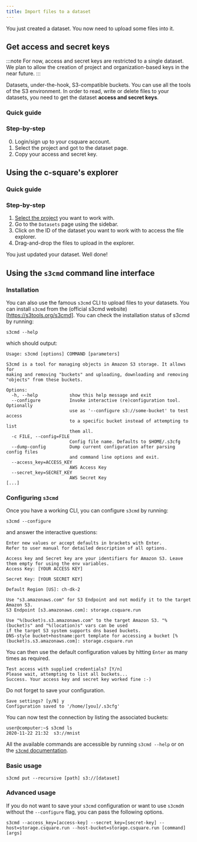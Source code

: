 ```yaml
---
title: Import files to a dataset
---
```



You just created a dataset. You now need to upload some files into it.

## Get access and secret keys

:::note
For now, access and secret keys are restricted to a single dataset.
We plan to allow the creation of project and organization-based keys in the near future.
:::

Datasets, under-the-hook, S3-compatible buckets. You can use all the tools of the S3 environment.
In order to read, write or delete files to your datasets, you need to get the dataset **access and secret keys**.

### Quick guide

<VideoPlayer src="https://cdn.csquare.run/docs/webm/get-dataset-keys.webm" />

### Step-by-step

0. Login/sign up to your csquare account.
1. Select the project and got to the dataset page.
2. Copy your access and secret key.

## Using the c-square's explorer

### Quick guide

<VideoPlayer src="https://storage.googleapis.com/cdn.csquare.run/docs/webm/upload-a-file.webm" />

### Step-by-step

1. [Select the project](../projects/select-a-project.mdx) you want to work with.
2. Go to the `Datasets` page using the sidebar.
3. Click on the ID of the dataset you want to work with to access the file explorer.
4. Drag-and-drop the files to upload in the explorer.

You just updated your dataset. Well done!

## Using the `s3cmd` command line interface

### Installation

You can also use the famous `s3cmd` CLI to upload files to your datasets. You can install `s3cmd` from the (official s3cmd website)[https://s3tools.org/s3cmd].
You can check the installation status of s3cmd by running:

```shell title=CLI
s3cmd --help
```

which should output:

```
Usage: s3cmd [options] COMMAND [parameters]

S3cmd is a tool for managing objects in Amazon S3 storage. It allows for
making and removing "buckets" and uploading, downloading and removing
"objects" from these buckets.

Options:
  -h, --help            show this help message and exit
  --configure           Invoke interactive (re)configuration tool. Optionally
                        use as '--configure s3://some-bucket' to test access
                        to a specific bucket instead of attempting to list
                        them all.
  -c FILE, --config=FILE
                        Config file name. Defaults to $HOME/.s3cfg
  --dump-config         Dump current configuration after parsing config files
                        and command line options and exit.
  --access_key=ACCESS_KEY
                        AWS Access Key
  --secret_key=SECRET_KEY
                        AWS Secret Key
[...]
```

### Configuring `s3cmd `

Once you have a working CLI, you can configure `s3cmd` by running:

```shell
s3cmd --configure
```

and answer the interactive questions:

```shell title="Access key"
Enter new values or accept defaults in brackets with Enter.
Refer to user manual for detailed description of all options.

Access key and Secret key are your identifiers for Amazon S3. Leave them empty for using the env variables.
Access Key: [YOUR ACCESS KEY]
```

```shell title="Secret key"
Secret Key: [YOUR SECRET KEY]
```

```shell title="Default region"
Default Region [US]: ch-dk-2
```

```shell title="S3 endpoint"
Use "s3.amazonaws.com" for S3 Endpoint and not modify it to the target Amazon S3.
S3 Endpoint [s3.amazonaws.com]: storage.csquare.run
```

```shell title)"Bucket endpoint"
Use "%(bucket)s.s3.amazonaws.com" to the target Amazon S3. "%(bucket)s" and "%(location)s" vars can be used
if the target S3 system supports dns based buckets.
DNS-style bucket+hostname:port template for accessing a bucket [%(bucket)s.s3.amazonaws.com]: storage.csquare.run
```

You can then use the default configuration values by hitting `Enter` as many times as required.

```shell title="Keys validation"
Test access with supplied credentials? [Y/n]
Please wait, attempting to list all buckets...
Success. Your access key and secret key worked fine :-)
```

Do not forget to save your configuration.

```shell title="Save your configuration"
Save settings? [y/N] y
Configuration saved to '/home/[you]/.s3cfg'
```

You can now test the connection by listing the associated buckets:

```shell-session
user@computer:~$ s3cmd ls
2020-11-22 21:32  s3://mnist
```

All the available commands are accessible by running `s3cmd --help` or on the [`s3cmd` documentation](https://s3tools.org/usage).

### Basic usage

```shell title="Copy a directory to a dataset"
s3cmd put --recursive [path] s3://[dataset]
```

### Advanced usage

If you do not want to save your `s3cmd` configuration or want to use `s3cmd`n without the `--configure` flag, you can pass the following options.

```shell title="Usage without configuration"
s3cmd --access_key=[access-key] --secret_key=[secret-key] --host=storage.csquare.run --host-bucket=storage.csquare.run [command] [args]
```
